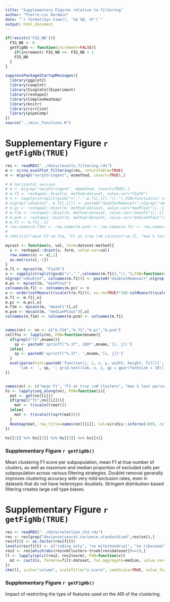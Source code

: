 ```yaml
---
title: "Supplementary Figures relative to filtering"
author: "Pierre-Luc Germain"
date: "`r format(Sys.time(), '%d %B, %Y')`"
output: html_document
---
```


```r
if(!exists('FIG_NB')){
  FIG_NB <- 0
  getFigNb <- function(increment=FALSE){
    if(increment) FIG_NB <<- FIG_NB + 1
    FIG_NB
  }
}
```

```r
suppressPackageStartupMessages({
  library(ggplot2)
  library(cowplot)
  library(SingleCellExperiment)
  library(reshape2)
  library(ComplexHeatmap)
  library(knitr)
  library(circlize)
  library(pipeComp)
})
source("../misc_functions.R")
```

# Supplementary Figure `r getFigNb(TRUE)`

```r
res <- readRDS("../data/results_filtering.rds")
m <- scrna_evalPlot_filtering(res, returnTable=TRUE)
m <- m[grep("veryStringent", m$method, invert=TRUE),]

# # horizontal version
# m <- m[grep("veryStringent", m$method, invert=TRUE),]
# m.f1 <- reshape2::dcast(m, method~dataset, value.var="F1atK")
# n <- sapply(strsplit(gsub("=",".",m.f1[,1]),"\\."),FUN=function(x) rev(x)[1])
# n[grep("=doublet", m.f1[,1])] <- paste0("doubletRemoval+",n[grep("=doublet", m.f1[,1])])
# m.pc <- reshape2::dcast(m, method~dataset, value.var="maxPCout")[,-1]
# m.f1m <- reshape2::dcast(m, method~dataset, value.var="meanF1")[,-1]
# m.pcm <- reshape2::dcast(m, method~dataset, value.var="medianPCout")[,-1]
# m.f1 <- m.f1[,-1]
# row.names(m.f1m) <- row.names(m.pcm) <- row.names(m.f1) <- row.names(m.pc) <- n
# 
# chm(list("mean F1"=m.f1m, "F1 at true \n# clusters"=m.f1, "max % lost per\nsubpopulation"=m.pc, "median % lost per\nsubpopulation"=m.pcm), scale = "column", colors = viridis::inferno(3), value_format = c("%.2f","%.2f","%.0f","%.0f"), scaleFn=list(scale,scale, scale2,scale2), cluster_columns = FALSE,  row_sortFn = function(x, na.rm){ sum(x[1:18],na.rm=TRUE)-median(x[19:36], na.rm=TRUE)/100})

mycast <- function(x, val, form=dataset~method){ 
  x <- reshape2::dcast(x, form, value.var=val)
  row.names(x) <- x[,1]
  as.matrix(x[,-1])
}
m.f1 <- mycast(m, "F1atK")
n <- sapply(strsplit(gsub("=",".",colnames(m.f1)),"\\."),FUN=function(x) rev(x)[1])
n[grep("=doublet", colnames(m.f1))] <- paste0("doubletRemoval+",n[grep("=doublet", colnames(m.f1))])
m.pc <- mycast(m, "maxPCout")
colnames(m.f1) <- colnames(m.pc) <- n
o <- order(colMeans(t(scale(t(m.f1))), na.rm=TRUE)*100-colMeans(t(scale(t(m.pc))), na.rm=TRUE))
m.f1 <- m.f1[,o]
m.pc <- m.pc[,o]
m.f1m <- mycast(m, "meanF1")[,o]
m.pcm <- mycast(m, "medianPCout")[,o]
colnames(m.f1m) <- colnames(m.pcm) <- colnames(m.f1)


names(nn) <- nn <- c("m.f1m","m.f1","m.pc","m.pcm")
cellfns <- lapply(nn, FUN=function(mname){
  if(grepl("f1",mname)){
    sp <- paste0('sprintf("%.1f", 100*',mname,'[i, j])')
  }else{
    sp <- paste0('sprintf("%.1f", ',mname,'[i, j])')
  }
  eval(parse(text=paste0('function(j, i, x, y, width, height, fill){',
      'lab <- ', sp, '; grid.text(lab, x, y, gp = gpar(fontsize = 10)) }')))
})


names(nn) <- c("mean F1", "F1 at true \n# clusters", "max % lost per\nsubpopulation", "median % lost per\nsubpopulation")
hs <- lapply(seq_along(nn), FUN=function(i){
  mat <- get(nn[[i]])
  if(grepl("f1",nn[[i]])){
    mat <- t(scale(t(mat)))
  }else{
    mat <- t(scale(t(sqrt(mat))))
  }
  Heatmap(mat, row_title=names(nn)[[i]], col=viridis::inferno(100), cell_fun = cellfns[[i]], show_heatmap_legend = FALSE, cluster_columns = FALSE, cluster_rows = FALSE)
})

hs[[1]] %v% hs[[2]] %v% hs[[3]] %v% hs[[4]]
```

### Supplementary Figure `r getFigNb()`
Mean clustering F1 score per subpopulation, mean F1 at true number of clusters, as well as maximum and median proportion of excluded cells per subpopulation across various filtering strategies. Doublet removal generally improves clustering accuracy with very mild exclusion rates, even in datasets that do not have heterotypic doublets. Stringent distribution-based filtering creates large cell type biases.

\newpage

# Supplementary Figure `r getFigNb(TRUE)`


```r
res <- readRDS("../data/selection_old.rds")
res <- res[grep("deviance|seurat.variance.standardized",res$sel),]
res$filt <- as.factor(res$filt)
levels(res$filt) <- c("coding only", "no mitochondrial", "no ribosomal", "all")
res2 <- res[which(abs(res$nbClusters-truek[res$dataset])<=1),]
ll <- lapply(split(res2, res2$norm), FUN=function(x){
  m2 <- cast2(x, formula=filt~dataset, fun.aggregate=median, value.var="ARI")
})
chm(ll, scale="column", scaleTitle="z-score", sameScale=TRUE, value_format="%.2f", row_sortFn=function(x,...){ median(x,...) }, cluster_columns=FALSE)
```

### Supplementary Figure `r getFigNb()`

Impact of restricting the type of features used on the ARI of the clustering.
\newpage